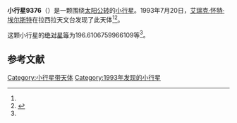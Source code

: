 {{Infobox planet
| bgcolour = #FFFFC0
| name = 9376 Thionville
| symbol = 
| image = 
| caption = 
| discovery = yes
| discovery_ref = 
| discoverer = [[艾瑞克·怀特·埃尔斯特|艾瑞克·怀特·埃尔斯特]]
| discovery_site = [[拉西拉天文台|拉西拉天文台]] 
| discovered = 1993年7月20日
| designations = yes
| mp_name = 
| named_after = 
| alt_names = 1993 OU7/ 1987 DR3 / 1989 QC1 / 1996 FH3
| mp_category = [[主带小行星|主带小行星]]
| orbit_ref = <ref name="a">[http://ssd.jpl.nasa.gov/sbdb.cgi?sstr=9376 9376 Thionville] {{Wayback|url=http://ssd.jpl.nasa.gov/sbdb.cgi?sstr=9376 |date=20210717065424 }}，小行星數據庫瀏覽器（JPL Small-Body Database Browser）－[[美国国家航空航天局|美国国家航空航天局]]喷气推进实验室</ref>
| epoch = 2456400.5 (2013年4月18日更新)
| aphelion = {{convert|2.825338528678502|AU|km|3|abbr=on|lk=out}}
| perihelion = {{convert|2.581986745709721|AU|km|3|abbr=on}}
| semimajor = {{convert|2.703662637194111|AU|km|3|abbr=on}}
| eccentricity = 0.045004095
| period = 1623.779955 [[日|日]]<br />4.45[[儒略年|儒略年]]
| avg_speed = 
| inclination = 2.017702093051242
| asc_node = 164.329458470434
| mean_anomaly = 
| arg_peri = 196.6106759966109
| satellites = 
| physical_characteristics = yes
| dimensions = 
| mass = 
| density = 
| surface_grav = 
| escape_velocity = 
| sidereal_day = 
| axial_tilt = 
| pole_ecliptic_lat = 
| pole_ecliptic_lon = 
| albedo = 
| temperatures= 
| temp_name1 = 
| mean_temp_1 = 
| max_temp_1 = 
| temp_name2 = 
| max_temp_2 = 
| spectral_type = 
| abs_magnitude = 196.6106759966109
}}

'''小行星9376'''（{{lang-en|9376 Thionville}}）是一颗围绕[[太阳|太阳]][[公转|公转]]的[[小行星|小行星]]。1993年7月20日，[[艾瑞克·怀特·埃尔斯特|艾瑞克·怀特·埃尔斯特]]在拉西拉天文台发现了此天体<ref name="a" /><ref>{{cite news|title=小行星列表|url=http://cfa-www.harvard.edu/iau/lists/NumberedMPs.txt|accessdate=2013-07-08|newspaper=哈佛大学|archive-date=2008-05-17|archive-url=https://web.archive.org/web/20080517010638/http://cfa-www.harvard.edu/iau/lists/NumberedMPs.txt|dead-url=no}}</ref>。

这颗小行星的[[绝对星等|绝对星等]]为196.6106759966109等<ref name="a" />。

==参考文献==
{{reflist}}
{{Minor Planet Number|[[小行星9375|小行星9375]]|[[小行星9377|小行星9377]]}}

{{小天体}}

[[Category:小行星带天体|Category:小行星带天体]]
[[Category:1993年发现的小行星|Category:1993年发现的小行星]]

{{asteroid-stub}}
